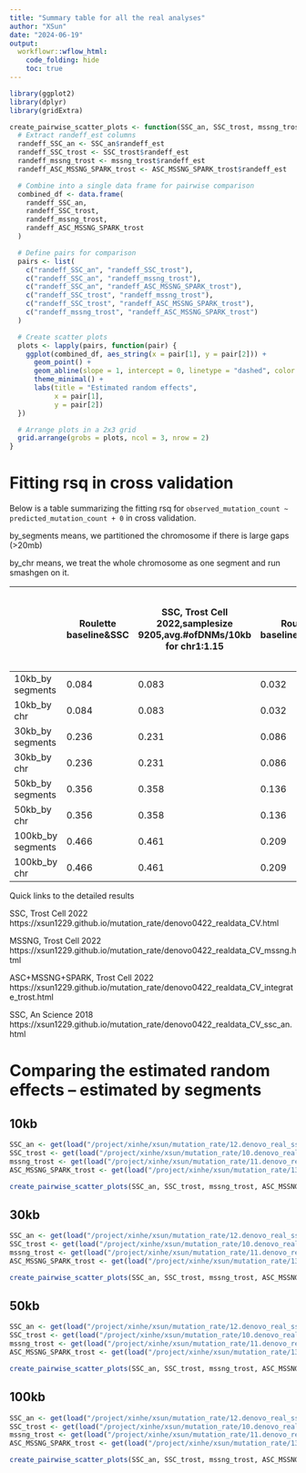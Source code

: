 ```yaml
---
title: "Summary table for all the real analyses"
author: "XSun"
date: "2024-06-19"
output:
  workflowr::wflow_html:
    code_folding: hide
    toc: true
---
```


```r
library(ggplot2)
library(dplyr)
library(gridExtra)

create_pairwise_scatter_plots <- function(SSC_an, SSC_trost, mssng_trost, ASC_MSSNG_SPARK_trost) {
  # Extract randeff_est columns
  randeff_SSC_an <- SSC_an$randeff_est
  randeff_SSC_trost <- SSC_trost$randeff_est
  randeff_mssng_trost <- mssng_trost$randeff_est
  randeff_ASC_MSSNG_SPARK_trost <- ASC_MSSNG_SPARK_trost$randeff_est

  # Combine into a single data frame for pairwise comparison
  combined_df <- data.frame(
    randeff_SSC_an,
    randeff_SSC_trost,
    randeff_mssng_trost,
    randeff_ASC_MSSNG_SPARK_trost
  )

  # Define pairs for comparison
  pairs <- list(
    c("randeff_SSC_an", "randeff_SSC_trost"),
    c("randeff_SSC_an", "randeff_mssng_trost"),
    c("randeff_SSC_an", "randeff_ASC_MSSNG_SPARK_trost"),
    c("randeff_SSC_trost", "randeff_mssng_trost"),
    c("randeff_SSC_trost", "randeff_ASC_MSSNG_SPARK_trost"),
    c("randeff_mssng_trost", "randeff_ASC_MSSNG_SPARK_trost")
  )

  # Create scatter plots
  plots <- lapply(pairs, function(pair) {
    ggplot(combined_df, aes_string(x = pair[1], y = pair[2])) +
      geom_point() +
      geom_abline(slope = 1, intercept = 0, linetype = "dashed", color = "red") +
      theme_minimal() +
      labs(title = "Estimated random effects",
           x = pair[1],
           y = pair[2])
  })

  # Arrange plots in a 2x3 grid
  grid.arrange(grobs = plots, ncol = 3, nrow = 2)
}
```

# Fitting rsq in cross validation

Below is a table summarizing the fitting rsq for `observed_mutation_count ~ predicted_mutation_count + 0` in cross validation. 

by_segments means, we partitioned the chromosome if there is large gaps (>20mb)

by_chr means, we treat the whole chromosome as one segment and run smashgen on it. 

|                   | Roulette baseline&SSC | SSC, Trost Cell 2022,samplesize 9205,avg.#ofDNMs/10kb for chr1:1.15  | Roulette baseline&MSSNG | MSSNG, Trost Cell 2022,samplesize 11312 ,avg.#ofDNMs/10kb for chr1: 0.38  | Roulette baseline&ASC+MSSNG+SPARK | ASC+MSSNG+SPARK, Trost Cell 2022,samplesize 11312 + 9209 trios (WES included) ,avg.#ofDNMs/10kb for chr1: 0.52  | Roulette baseline&SSC | SSC, An Science 2018, samplesize 7608,avg.#ofDNMs/10kb for chr1: 0.74  |
|-------------------|---------------------------|----------------------|-----------------------------|------------------------|---------------------------------------|----------------------------------|---------------------------|----------------------|
| 10kb_by segments  | 0.084                     | 0.083                | 0.032                       | 0.029                  | 0.034                                 | 0.027                            | 0.072                     | 0.073                |
| 10kb_by chr       | 0.084                     | 0.083                | 0.032                       | 0.029                  | 0.034                                 | 0.027                            | 0.072                     | 0.072                |
| 30kb_by segments  | 0.236                     | 0.231                | 0.086                       | 0.096                  | 0.102                                 | 0.107                            | 0.187                     | 0.19                 |
| 30kb_by chr       | 0.236                     | 0.231                | 0.086                       | 0.096                  | 0.102                                 | 0.107                            | 0.187                     | 0.19                 |
| 50kb_by segments  | 0.356                     | 0.358                | 0.136                       | 0.175                  | 0.154                                 | 0.193                            | 0.287                     | 0.293                |
| 50kb_by chr       | 0.356                     | 0.358                | 0.136                       | 0.176                  | 0.154                                 | 0.194                            | 0.287                     | 0.293                |
| 100kb_by segments | 0.466                     | 0.461                | 0.209                       | 0.25                   | 0.088                                 | 0.09                             | 0.419                     | 0.427                |
| 100kb_by chr      | 0.466                     | 0.461                | 0.209                       | 0.25                   | 0.088                                 | 0.091                            | 0.419                     | 0.426                |


Quick links to the detailed results

SSC, Trost Cell 2022 https://xsun1229.github.io/mutation_rate/denovo0422_realdata_CV.html

MSSNG, Trost Cell 2022 https://xsun1229.github.io/mutation_rate/denovo0422_realdata_CV_mssng.html

ASC+MSSNG+SPARK, Trost Cell 2022 https://xsun1229.github.io/mutation_rate/denovo0422_realdata_CV_integrate_trost.html

SSC, An Science 2018 https://xsun1229.github.io/mutation_rate/denovo0422_realdata_CV_ssc_an.html


# Comparing the estimated random effects -- estimated by segments

## 10kb

```r

SSC_an <- get(load("/project/xinhe/xsun/mutation_rate/12.denovo_real_ssc_an/results/ssc_an_per_window_chr1_10kb_fitted.rdata"))
SSC_trost <- get(load("/project/xinhe/xsun/mutation_rate/10.denovo_real/results/ssc_trost_per_window_chr1_10kb_fitted.rdata"))
mssng_trost <- get(load("/project/xinhe/xsun/mutation_rate/11.denovo_real_mssng/results/mssng_trost_per_window_chr1_10kb_fitted.rdata"))
ASC_MSSNG_SPARK_trost <- get(load("/project/xinhe/xsun/mutation_rate/13.denovo_real_integration_trost/results/integration_trost_per_window_chr1_10kb_fitted.rdata"))

create_pairwise_scatter_plots(SSC_an, SSC_trost, mssng_trost, ASC_MSSNG_SPARK_trost)
```


## 30kb

```r

SSC_an <- get(load("/project/xinhe/xsun/mutation_rate/12.denovo_real_ssc_an/results/ssc_an_per_window_chr1_30kb_fitted.rdata"))
SSC_trost <- get(load("/project/xinhe/xsun/mutation_rate/10.denovo_real/results/ssc_trost_per_window_chr1_30kb_fitted.rdata"))
mssng_trost <- get(load("/project/xinhe/xsun/mutation_rate/11.denovo_real_mssng/results/mssng_trost_per_window_chr1_30kb_fitted.rdata"))
ASC_MSSNG_SPARK_trost <- get(load("/project/xinhe/xsun/mutation_rate/13.denovo_real_integration_trost/results/integration_trost_per_window_chr1_30kb_fitted.rdata"))

create_pairwise_scatter_plots(SSC_an, SSC_trost, mssng_trost, ASC_MSSNG_SPARK_trost)
```


## 50kb

```r

SSC_an <- get(load("/project/xinhe/xsun/mutation_rate/12.denovo_real_ssc_an/results/ssc_an_per_window_chr1_50kb_fitted.rdata"))
SSC_trost <- get(load("/project/xinhe/xsun/mutation_rate/10.denovo_real/results/ssc_trost_per_window_chr1_50kb_fitted.rdata"))
mssng_trost <- get(load("/project/xinhe/xsun/mutation_rate/11.denovo_real_mssng/results/mssng_trost_per_window_chr1_50kb_fitted.rdata"))
ASC_MSSNG_SPARK_trost <- get(load("/project/xinhe/xsun/mutation_rate/13.denovo_real_integration_trost/results/integration_trost_per_window_chr1_50kb_fitted.rdata"))

create_pairwise_scatter_plots(SSC_an, SSC_trost, mssng_trost, ASC_MSSNG_SPARK_trost)
```

## 100kb

```r

SSC_an <- get(load("/project/xinhe/xsun/mutation_rate/12.denovo_real_ssc_an/results/ssc_an_per_window_chr1_100kb_fitted.rdata"))
SSC_trost <- get(load("/project/xinhe/xsun/mutation_rate/10.denovo_real/results/ssc_trost_per_window_chr1_100kb_fitted.rdata"))
mssng_trost <- get(load("/project/xinhe/xsun/mutation_rate/11.denovo_real_mssng/results/mssng_trost_per_window_chr1_100kb_fitted.rdata"))
ASC_MSSNG_SPARK_trost <- get(load("/project/xinhe/xsun/mutation_rate/13.denovo_real_integration_trost/results/integration_trost_per_window_chr1_100kb_fitted.rdata"))

create_pairwise_scatter_plots(SSC_an, SSC_trost, mssng_trost, ASC_MSSNG_SPARK_trost)
```